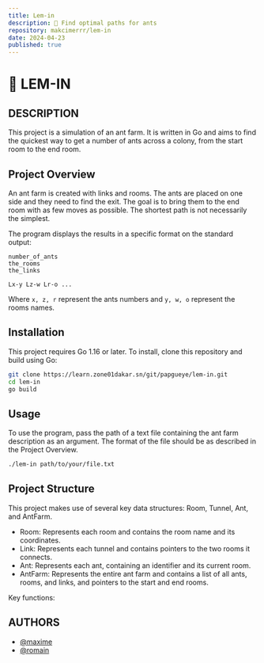 ```yaml
---
title: Lem-in
description: 🐜 Find optimal paths for ants
repository: makcimerrr/lem-in
date: 2024-04-23
published: true
---
```


#   🐜 LEM-IN
## DESCRIPTION

This project is a simulation of an ant farm. It is written in Go and aims to find the quickest way to get a number of ants across a colony, from the start room to the end room.

## Project Overview

An ant farm is created with links and rooms. The ants are placed on one side and they need to find the exit. The goal is to bring them to the end room with as few moves as possible. The shortest path is not necessarily the simplest.

The program displays the results in a specific format on the standard output:

```console
number_of_ants
the_rooms
the_links

Lx-y Lz-w Lr-o ...
```

Where `x, z, r` represent the ants numbers and `y, w, o` represent the rooms names.

## Installation

This project requires Go 1.16 or later. To install, clone this repository and build using Go:

```bash
git clone https://learn.zone01dakar.sn/git/papgueye/lem-in.git
cd lem-in
go build
```

## Usage

To use the program, pass the path of a text file containing the ant farm description as an argument. The format of the file should be as described in the Project Overview.

```bash
./lem-in path/to/your/file.txt
```

## Project Structure

This project makes use of several key data structures: Room, Tunnel, Ant, and AntFarm.

- Room: Represents each room and contains the room name and its coordinates.
- Link: Represents each tunnel and contains pointers to the two rooms it connects.
- Ant: Represents each ant, containing an identifier and its current room.
- AntFarm: Represents the entire ant farm and contains a list of all ants, rooms, and links, and pointers to the start and end rooms.

Key functions:


##  AUTHORS
+   [@maxime](https://zone01normandie.org/git/mdubois)
+   [@romain](https://zone01normandie.org/git/rclatot)